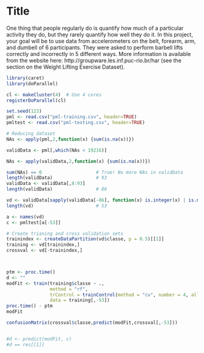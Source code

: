 Title
========================================================

One thing that people regularly do is quantify how much of a particular activity they do, 
but they rarely quantify how well they do it. In this project, your goal will be to use data 
from accelerometers on the belt, forearm, arm, and dumbell of 6 participants. 
They were asked to perform barbell lifts correctly and incorrectly in 5 different ways. 
More information is available from the website here: 
http://groupware.les.inf.puc-rio.br/har (see the section on the Weight Lifting Exercise Dataset). 


```r
library(caret)
library(doParallel)

cl <- makeCluster(4)  # Use 4 cores
registerDoParallel(cl)

set.seed(123)
pml <- read.csv("pml-training.csv", header=TRUE)
pmltest <- read.csv("pml-testing.csv", header=TRUE)

# Reducing dataset
NAs <- apply(pml,2,function(x) {sum(is.na(x))}) 

validData <- pml[,which(NAs < 19216)]

NAs <- apply(validData,2,function(x) {sum(is.na(x))}) 

sum(NAs) == 0                    # True! No more NAs in validData
length(validData)                # 93
validData <- validData[,8:93]
length(validData)                # 86

vd <- validData[sapply(validData[-86], function(x) is.integer(x) | is.numeric(x))] 
length(vd)                       # 53

a <- names(vd)
c <- pmltest[a[-53]]

# Create trianing and cross validation sets
trainindex <- createDataPartition(vd$classe, p = 0.5)[[1]]
training <- vd[trainindex,]
crossval <- vd[-trainindex,]



ptm <- proc.time()
d <- ""
modFit <- train(training$classe ~ .,  
                method = "rf",
                trControl = trainControl(method = "cv", number = 4, allowParallel=T, verboseIter=F), 
                data = training[,-53])
proc.time() - ptm
modFit

confusionMatrix(crossval$classe,predict(modFit,crossval[,-53]))


#d <- predict(modFit, c)
#d == res[[1]]

```

